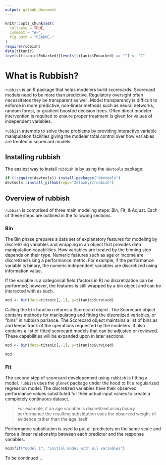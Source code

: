 ```yaml
---
output: github_document
---
```


<!-- README.md is generated from README.Rmd. Please edit that file -->

```r
knitr::opts_chunk$set(
  collapse = TRUE,
  comment = "#>",
  fig.path = "README-"
)
require(rubbish)
data(titanic)
levels(titanic$Embarked)[levels(titanic$Embarked) == ""] <- "C"
```

# What is Rubbish?

`rubbish` is an R package that helps modelers build scorecards. Scorecard models
need to be more than predictive. Regulatory oversight often necessitates they be
transparent as well. Model transparency is difficult to enforce in more
predictive, non-linear methods such as neural networks, random forest, or
gradient boosted decision trees. Often direct modeler intervention is required
to ensure proper treatment is given for values of independent variables.

`rubbish` attempts to solve these problems by providing interactive variable
manipulation facilities giving the modeler total control over how variables
are treated in scorecard models.

## Installing rubbish

The easiest way to install `rubbish` is by using the `devtools` package:

```r
if (!require(devtools)) install.packages("devtools")
devtools::install_github(repo="Zelazny7/rubbish")
```

## Overview of rubbish

`rubbish` is comprised of three main modeling steps: Bin, Fit, & Adjust. Each of
these steps are outlined in the following sections.

### Bin

The Bin phase prepares a data set of explanatory features for modeling by
discretizing variables and wrapping in an object that provides data manipulation
capabilities. How variables are treated by the binning step depends on their
type. Numeric features such as age or income are discretized using a performance
metric. For example, if the performance variable is binary, the numeric
independent variables are discretized using information value.

If the variable is a categorical field (factors in R) no discretization can be 
performed; however, the features is still wrapped by a bin object and can be 
interacted with as such.

```r
mod <- bin(data=titanic[,-1], y=titanic$Survived)
```

Calling the `bin` function returns a Scorecard object. The Scorecard object
contains methods for manipulating and fitting the discretized variables, or
"bins" in rubbish parlance. The Scorecard object maintains a list of bins as and
keeps track of the operations requested by the modelers. It also contains a list
of fitted scorecard models that can be adjusted or reviewed. These capabilities
will be expanded upon in later sections.

```r
mod <- bin(data=titanic[,-1], y=titanic$Survived)
```

```r
mod
```


### Fit

The second step of scorecard developement using `rubbish` is fitting a model.
`rubbish` uses the `glmnet` package under the hood to fit a regularized
regression model. The discretized variables have their observed performance
values substituted for their actual input values to create a completely 
continuous dataset.

> For example, if an age variable is discretized using binary performance the 
> resulting substitution uses the observed weight-of-evidence rather than the 
> age itself.

Performance substitution is used to put all predictors on the same scale and 
force a linear relationship between each predictor and the response variables.

```r
mod$fit("model 1", "initial model with all variables")
```

To be continued...


